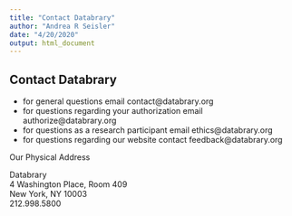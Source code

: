 ```yaml
---
title: "Contact Databrary"
author: "Andrea R Seisler"
date: "4/20/2020"
output: html_document
---
```


## Contact Databrary

- for general questions email contact@databrary.org
- for questions regarding your authorization email authorize@databrary.org
- for questions as a research participant email ethics@databrary.org
- for questions regarding our website contact feedback@databrary.org


Our Physical Address

Databrary  
4 Washington Place, Room 409   
New York, NY 10003  
212.998.5800  